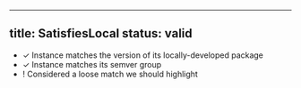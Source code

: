 
---
title: SatisfiesLocal
status: valid
---

- ✓ Instance matches the version of its locally-developed package
- ✓ Instance matches its semver group
- ! Considered a loose match we should highlight
